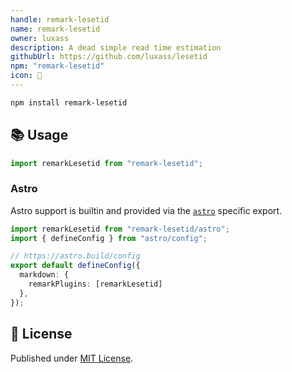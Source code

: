 ```yaml
---
handle: remark-lesetid
name: remark-lesetid
owner: luxass
description: A dead simple read time estimation
githubUrl: https://github.com/luxass/lesetid
npm: "remark-lesetid"
icon: 📖
---
```


```sh
npm install remark-lesetid
```

## 📚 Usage

```ts
import remarkLesetid from "remark-lesetid";
```

### Astro

Astro support is builtin and provided via the [`astro`](https://astro.build) specific export.

```ts
import remarkLesetid from "remark-lesetid/astro";
import { defineConfig } from "astro/config";

// https://astro.build/config
export default defineConfig({
  markdown: {
    remarkPlugins: [remarkLesetid]
  },
});
```

## 📄 License

Published under [MIT License](https://github.com/luxass/lesetid/blob/main/LICENSE).
